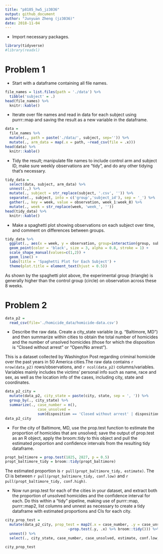 ```yaml
---
title: "p8105_hw5_jz3036"
output: github_document
author: "Junyuan Zheng (jz3036)"
date: 2018-11-04
---
```


* Import necessary packages.
```r
library(tidyverse)
#library(readxl)
```

# Problem 1

* Start with a dataframe containing all file names.
```r
file_names = list.files(path = './data') %>%
  tibble('subject' = .)
head(file_names) %>% 
  knitr::kable() 
```

* Iterate over file names and read in data for each subject using purrr::map and saving the result as a new variable in the dataframe.
```r
data = 
  file_names %>% 
  mutate(., path = paste('./data/', subject, sep='')) %>% 
  mutate(., arm_data = map(.x = path, ~read_csv(file = .x)))
head(data) %>% 
  knitr::kable() 
```

* Tidy the result; manipulate file names to include control arm and subject ID, make sure weekly observations are “tidy”, and do any other tidying that’s necessary.
```r
tidy_data = 
  select(data, subject, arm_data) %>% 
  unnest(.,) %>%
  mutate(., subject = str_replace(subject, '.csv', '')) %>% 
  separate(., subject, into = c('group','subject_id'), sep = '_') %>% 
  gather(., key = week, value = observation, week_1:week_8) %>% 
  mutate(., week = str_replace(week, 'week_', ''))
head(tidy_data) %>% 
  knitr::kable() 
```

* Make a spaghetti plot showing observations on each subject over time, and comment on differences between groups.
```r
tidy_data %>% 
  ggplot(., aes(x = week, y = observation, group=interaction(group, subject_id), color = subject_id, shape = group)) +
  geom_point(color = 'black', size = 3, alpha = 0.8, stroke = 1) +
  scale_shape_manual(values=c(1,2)) +
  geom_line() +
  labs(title = 'Spaghetti Plot for Each Subject') +
  theme(plot.title = element_text(hjust = 0.5))
```
As shown by the spaghetti plot above, the experimental group (triangle) is generally higher than the control group (circle) on observation across these 8 weeks.

# Problem 2

```r
data_p2 = 
  read_csv(file='./homicide_data/homicide-data.csv')
```

* Describe the raw data. Create a city_state variable (e.g. “Baltimore, MD”) and then summarize within cities to obtain the total number of homicides and the number of unsolved homicides (those for which the disposition is “Closed without arrest” or “Open/No arrest”).

This is a dataset collected by Washington Post regarding criminal homicide over the past years in 50 America cities.The raw data contains `r nrow(data_p2)` rows/observations, and `r ncol(data_p2)` columns/variables. Variables mainly includes the victims' personal info such as name, race and sex, as well as the location info of the cases, including city, state and coordinates.

```r
data_p2_city =  
  mutate(data_p2, city_state = paste(city, state, sep = ', ')) %>% 
  group_by(., city_state) %>% 
  summarize(., case_number = n(),
               case_unsolved = 
               sum(disposition == 'Closed without arrest' | disposition == 'Open/No arrest'))
data_p2_city
```

* For the city of Baltimore, MD, use the prop.test function to estimate the proportion of homicides that are unsolved; save the output of prop.test as an R object, apply the broom::tidy to this object and pull the estimated proportion and confidence intervals from the resulting tidy dataframe.

```r
propt_baltimore = prop.test(1825, 2827, p = 0.5)
propt_baltimore_tidy = broom::tidy(propt_baltimore)
```
The estimated proportion is `r pull(propt_baltimore_tidy, estimate)`.
The CI is between `r pull(propt_baltimore_tidy, conf.low)` and `r pull(propt_baltimore_tidy, conf.high)`.


* Now run prop.test for each of the cities in your dataset, and extract both the proportion of unsolved homicides and the confidence interval for each. Do this within a “tidy” pipeline, making use of purrr::map, purrr::map2, list columns and unnest as necessary to create a tidy dataframe with estimated proportions and CIs for each city.

```r
city_prop_test = 
  mutate(data_p2_city, prop_test = map2(.x = case_number, .y = case_unsolved,
                             ~prop.test(.y, .x) %>% broom::tidy())) %>%
  unnest() %>% 
  select(., city_state, case_number, case_unsolved, estimate, conf.low, conf.high)

city_prop_test
```

